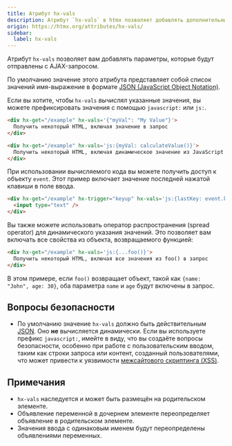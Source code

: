 ```yaml
---
title: Атрибут hx-vals
description: Атрибут `hx-vals` в htmx позволяет добавлять дополнительные параметры, которые будут отправлены с AJAX-запросом.
origin: https://htmx.org/attributes/hx-vals/
sidebar:
  label: hx-vals
---
```


Атрибут `hx-vals` позволяет вам добавлять параметры, которые будут отправлены с AJAX-запросом.

По умолчанию значение этого атрибута представляет собой список значений имя-выражение в формате [JSON (JavaScript Object Notation)](https://www.json.org/json-ru.html).

Если вы хотите, чтобы `hx-vals` *вычислял* указанные значения, вы можете префиксировать значения с помощью `javascript:` или `js:`.

```html wrap
<div hx-get="/example" hx-vals='{"myVal": "My Value"}'>
  Получить некоторый HTML, включая значение в запрос
</div>

<div hx-get="/example" hx-vals='js:{myVal: calculateValue()}'>
  Получить некоторый HTML, включая динамическое значение из JavaScript в запрос
</div>
```

При использовании вычисляемого кода вы можете получить доступ к объекту `event`. Этот пример включает значение последней нажатой клавиши в поле ввода.

```html wrap
<div hx-get="/example" hx-trigger="keyup" hx-vals='js:{lastKey: event.key}'>
  <input type="text" />
</div>
```

Вы также можете использовать оператор распространения (spread operator) для динамического указания значений. Это позволяет вам включать все свойства из объекта, возвращаемого функцией:

```html wrap
<div hx-get="/example" hx-vals='js:{...foo()}'>
  Получить некоторый HTML, включая все значения из foo() в запрос
</div>
```

В этом примере, если `foo()` возвращает объект, такой как `{name: "John", age: 30}`, оба параметра `name` и `age` будут включены в запрос.

## Вопросы безопасности

* По умолчанию значение `hx-vals` должно быть действительным [JSON](https://developer.mozilla.org/ru/docs/Glossary/JSON).
  Оно **не** вычисляется динамически. Если вы используете префикс `javascript:`, имейте в виду, что вы создаёте вопросы безопасности, особенно при работе с пользовательским вводом, таким как строки запроса или контент, созданный пользователями, что может привести к уязвимости [межсайтового скриптинга (XSS)](https://owasp.org/www-community/attacks/xss/).

## Примечания

* `hx-vals` наследуется и может быть размещён на родительском элементе.
* Объявление переменной в дочернем элементе переопределяет объявление в родительском элементе.
* Значения ввода с одинаковым именем будут переопределены объявлениями переменных.
